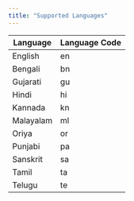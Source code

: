 ```yaml
---
title: "Supported Languages"
---
```

| Language   | Language Code |
|------------|------|
| English    | en   |
| Bengali    | bn   |
| Gujarati   | gu   |
| Hindi      | hi   |
| Kannada    | kn   |
| Malayalam  | ml   |
| Oriya      | or   |
| Punjabi    | pa   |
| Sanskrit   | sa   |
| Tamil      | ta   |
| Telugu     | te   |
